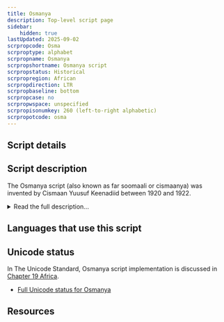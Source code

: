```yaml
---
title: Osmanya
description: Top-level script page
sidebar:
    hidden: true
lastUpdated: 2025-09-02
scrpropcode: Osma
scrproptype: alphabet
scrpropname: Osmanya
scrpropshortname: Osmanya script
scrpropstatus: Historical
scrpropregion: African
scrpropdirection: LTR
scrpropbaseline: bottom
scrpropcase: no
scrpropwspace: unspecified
scrpropisonumkey: 260 (left-to-right alphabetic)
scrpropotcode: osma
---
```



## Script details

<ScriptDetails />

## Script description

The Osmanya script (also known as far soomaali or cismaanya) was invented by Cismaan Yuusuf Keenadiid between 1920 and 1922.

<details>
<summary>Read the full description...</summary>It was used sporadically from 1922-1973 for writing the Somali language. It was particularly used from 1961-1969, when it was officially approved alongside the Latin script by the newly democratic government. However, following a military coup in 1969, an intense literacy campaign using only the Latin script saw a sharp decline in Osmanya usage. In 1973 a standardised Latin orthography was adopted as the official script of the Somali language. Osmanya remained in limited use, predominantly in private correspondence and bookkeeping, although it is now considered to be unused except by Somali historians and scholars.

Osmanya is an alphabet, read from left to right, comprising 22 consonant and 8 vowel characters. The phonemic inventory contains 10 vowels - 5 short and 5 long; these are represented in the orthography by using the consonant characters _w_ and _y_ to represent long [u:] and long [i:]. Consonant lengthening ([gemination](/reference/glossary#gemination)) is represented by writing the consonant twice. Decimal digits from 0-9 are also represented in the Osmanya script. Characters are sorted according to the Arabic order.
</details>

## Languages that use this script

<WsList script='Osma' wsMax='5' />

## Unicode status

In The Unicode Standard, Osmanya script implementation is discussed in [Chapter 19 Africa](http://www.unicode.org/versions/latest/ch19.pdf).

- [Full Unicode status for Osmanya](/scrlang/unicode/osma-unicode.md)



## Resources

<ScriptResources detailSummary='seemore' />


